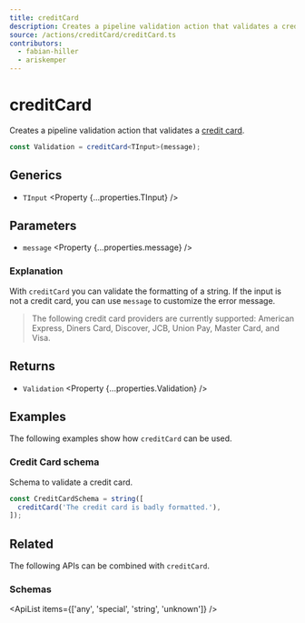```yaml
---
title: creditCard
description: Creates a pipeline validation action that validates a credit card.
source: /actions/creditCard/creditCard.ts
contributors:
  - fabian-hiller
  - ariskemper
---
```



# creditCard

Creates a pipeline validation action that validates a [credit card](https://en.wikipedia.org/wiki/Payment_card_number).

```ts
const Validation = creditCard<TInput>(message);
```

## Generics

- `TInput` <Property {...properties.TInput} />

## Parameters

- `message` <Property {...properties.message} />

### Explanation

With `creditCard` you can validate the formatting of a string. If the input is not a credit card, you can use `message` to customize the error message.

> The following credit card providers are currently supported: American Express, Diners Card, Discover, JCB, Union Pay, Master Card, and Visa.

## Returns

- `Validation` <Property {...properties.Validation} />

## Examples

The following examples show how `creditCard` can be used.

### Credit Card schema

Schema to validate a credit card.

```ts
const CreditCardSchema = string([
  creditCard('The credit card is badly formatted.'),
]);
```

## Related

The following APIs can be combined with `creditCard`.

### Schemas

<ApiList items={['any', 'special', 'string', 'unknown']} />
